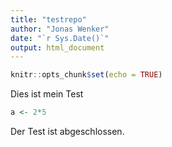 ```yaml
---
title: "testrepo"
author: "Jonas Wenker"
date: "`r Sys.Date()`"
output: html_document
---
```


```r
knitr::opts_chunk$set(echo = TRUE)
```

Dies ist mein Test

```r
a <- 2*5
```

Der Test ist abgeschlossen.